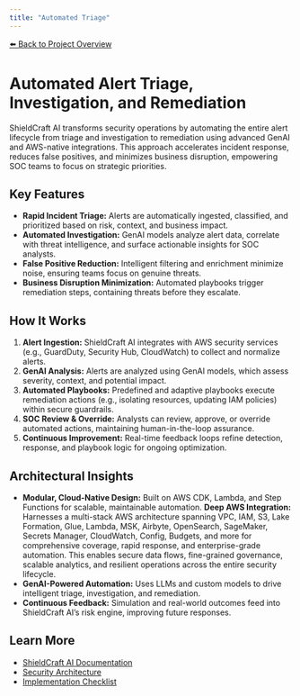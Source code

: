```yaml
---
title: "Automated Triage"
---
```


[⬅️ Back to Project Overview](/)
# Automated Alert Triage, Investigation, and Remediation

ShieldCraft AI transforms security operations by automating the entire alert lifecycle from triage and investigation to remediation using advanced GenAI and AWS-native integrations. This approach accelerates incident response, reduces false positives, and minimizes business disruption, empowering SOC teams to focus on strategic priorities.

## Key Features
- **Rapid Incident Triage:** Alerts are automatically ingested, classified, and prioritized based on risk, context, and business impact.
- **Automated Investigation:** GenAI models analyze alert data, correlate with threat intelligence, and surface actionable insights for SOC analysts.
- **False Positive Reduction:** Intelligent filtering and enrichment minimize noise, ensuring teams focus on genuine threats.
- **Business Disruption Minimization:** Automated playbooks trigger remediation steps, containing threats before they escalate.

## How It Works
1. **Alert Ingestion:** ShieldCraft AI integrates with AWS security services (e.g., GuardDuty, Security Hub, CloudWatch) to collect and normalize alerts.
2. **GenAI Analysis:** Alerts are analyzed using GenAI models, which assess severity, context, and potential impact.
3. **Automated Playbooks:** Predefined and adaptive playbooks execute remediation actions (e.g., isolating resources, updating IAM policies) within secure guardrails.
4. **SOC Review & Override:** Analysts can review, approve, or override automated actions, maintaining human-in-the-loop assurance.
5. **Continuous Improvement:** Real-time feedback loops refine detection, response, and playbook logic for ongoing optimization.

## Architectural Insights
- **Modular, Cloud-Native Design:** Built on AWS CDK, Lambda, and Step Functions for scalable, maintainable automation.
**Deep AWS Integration:** Harnesses a multi-stack AWS architecture spanning VPC, IAM, S3, Lake Formation, Glue, Lambda, MSK, Airbyte, OpenSearch, SageMaker, Secrets Manager, CloudWatch, Config, Budgets, and more for comprehensive coverage, rapid response, and enterprise-grade automation. This enables secure data flows, fine-grained governance, scalable analytics, and resilient operations across the entire security lifecycle.
- **GenAI-Powered Automation:** Uses LLMs and custom models to drive intelligent triage, investigation, and remediation.
- **Continuous Feedback:** Simulation and real-world outcomes feed into ShieldCraft AI’s risk engine, improving future responses.

## Learn More
- [ShieldCraft AI Documentation](/)
- [Security Architecture](/security/architecture)
- [Implementation Checklist](/checklist)
